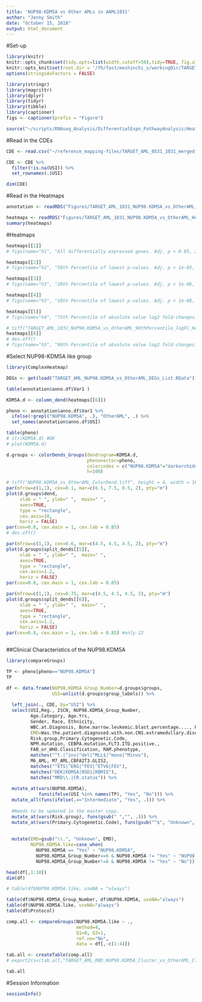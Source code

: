 ```yaml
---
title: 'NUP98-KDM5A vs Other AMLs in AAML1031'
author: "Jenny Smith"
date: "October 15, 2018"
output: html_document
---
```


#Set-up

```r
library(knitr)
knitr::opts_chunk$set(tidy.opts=list(width.cutoff=50),tidy=TRUE, fig.align='center', fig.height=5, fig.width=8,dpi = 600)
knitr::opts_knit$set(root.dir = '/fh/fast/meshinchi_s/workingDir/TARGET/AML_TARGET/RNA/mRNAseq/analysis/2017.07.13_NUP98KDM5A_DEGs/')
options(stringsAsFactors = FALSE)
```

```r
library(stringr)
library(magrittr)
library(dplyr)
library(tidyr)
library(tibble)
library(captioner)
figs <- captioner(prefix = "Figure")
```

```r
source("~/scripts/RNAseq_Analysis/DifferentialExpn_PathwayAnalysis/Heatmaps_Function.r")
```


#Read in the CDEs

```r
CDE <- read.csv("~/reference_mapping-files/TARGET_AML_0531_1031_merged_CDEs_1.10.19.csv")

CDE <- CDE %>%
  filter(!is.na(USI)) %>%
  set_rownames(.$USI)

dim(CDE)
```


#Read in the Heatmaps

```r
annotation <- readRDS("Figures/TARGET_AML_1031_NUP98.KDM5A_vs_OtherAML_Heatmap_Anno.RDS")
```

```r
heatmaps <- readRDS("Figures/TARGET_AML_1031_NUP98.KDM5A_vs_OtherAML_Heatmaps.RDS")
summary(heatmaps)
```


#Heatmaps

```r
heatmaps[[1]]
# figs(name="h1", "All differentially expressed genes. Adj. p < 0.05, 2,252 genes")
```

```r
heatmaps[[2]]
# figs(name="h2", "50th Percentile of lowest p-values. Adj. p < 1e-03, 1051 genes")
```

```r
heatmaps[[3]]
# figs(name="h3", "20th Percentile of lowest p-values. Adj. p < 1e-06, 387 genes")
```

```r
heatmaps[[4]]
# figs(name="h3", "10th Percentile of lowest p-values. Adj. p < 1e-08, 206 genes")
```

```r
heatmaps[[5]]
# figs(name="h4", "75th Percentile of absolute value log2 fold-changes. abs(FC) >= 2.3, 563 genes")
```

```r
# tiff("TARGET_AML_1031_NUP98.KDM5A_vs_OtherAML_90thPercentile_logFC_Heatmap.tiff", height=5, width=8, units="in", res=600)
heatmaps[[6]]
# dev.off()
# figs(name="h5", "90th Percentile of absolute value log2 fold-changes. abs(FC) >= 3.3, 225 genes")
```



#Select NUP98-KDM5A like group


```r
library(ComplexHeatmap)
```

```r
DEGs <- get(load("TARGET_AML_NUP98.KDM5A_vs_OtherAML_DEGs_List.RData"))

table(annotation$anno.df$Var1 )
```

```r
KDM5A.d <- column_dend(heatmaps[[6]])

pheno <- annotation$anno.df$Var1 %>%
  ifelse(!grepl("NUP98.KDM5A", .), "OtherAML", .) %>%
  set_names(annotation$anno.df$USI)

table(pheno)
# str(KDM5A.d) #OK 
# plot(KDM5A.d)
```

```r
d.groups <- colorDends_Groups(dendrogram=KDM5A.d, 
                              phenovector=pheno,
                              colorcodes = c("NUP98.KDM5A"="darkorchid4", "OtherAML"="lavender"),
                              h=100)
```

```r
# tiff("NUP98.KDM5A_vs_OtherAML_ColorDend.tiff", height = 4, width = 16, units = "in", res=300)
par(mfrow=c(1,1), cex=0.1, mar=c(6.5, 7.5, 8.5, 2), pty="m")
plot(d.groups$dend,
     xlab = " ", ylab=" ",  main=" ",
     axes=TRUE,
     type = "rectangle",
     cex.axis=10,
     horiz = FALSE)
par(cex=0.8, cex.main = 1, cex.lab = 0.85)
# dev.off()
```


```r
par(mfrow=c(1,1), cex=0.6, mar=c(4.5, 4.5, 4.5, 2), pty="m")
plot(d.groups$split_dends[[5]],
     xlab = " ", ylab=" ",  main=" ",
     axes=TRUE,
     type = "rectangle",
     cex.axis=1.2,
     horiz = FALSE)
par(cex=0.8, cex.main = 1, cex.lab = 0.85)
```


```r
par(mfrow=c(1,1), cex=0.75, mar=c(4.5, 4.5, 4.5, 2), pty="m")
plot(d.groups$split_dends[[6]],
     xlab = " ", ylab=" ",  main=" ",
     axes=TRUE,
     type = "rectangle",
     cex.axis=1.2,
     horiz = FALSE)
par(cex=0.8, cex.main = 1, cex.lab = 0.85) #only 12 
```


```r

```



##Clinical Characteristics of the NUP98.KDM5A  

```r
library(compareGroups)
```

```r
TP <- pheno[pheno=="NUP98.KDM5A"]
TP
```

```r
df <- data.frame(NUP98.KDM5A_Group_Number=d.groups$groups, 
                 USI=unlist(d.groups$group_labels)) %>%
  
  left_join(., CDE, by="USI") %>%
  select(USI,Reg., ISCN, NUP98.KDM5A_Group_Number,
         Age.Category, Age.Yrs,
         Gender, Race, Ethnicity, 
         WBC.at.Diagnosis, Bone.marrow.leukemic.blast.percentage...., Peripheral.blasts....,
         EMD=Was.the.patient.diagnosed.with.non.CNS.extramedullary.disease.,CNS=CNS.disease.at.on.study,
         Risk.group,Primary.Cytogenetic.Code,
         NPM.mutation, CEBPA.mutation,FLT3.ITD.positive.,
         FAB_or_WHO.Classification, RAM.phenotype,
         matches("^t.|^inv|^del|^MLL$|^mono|^Minus"), 
         M6_AML, M7_AML,CBFA2T3.GLIS2,
         matches("^ETS|^ERG|^FEV|^ETV6|FEV"),
         matches("DEK|KDM5A|NSD1|RBM15"), 
         matches("MRD\\.|CR.status")) %>%
  
  mutate_at(vars(NUP98.KDM5A),
            funs(ifelse(USI %in% names(TP), "Yes", "No"))) %>%
  mutate_all(funs(ifelse(.=="Intermediate", "Yes", .))) %>%
  
  #Needs to be updated in the master copy. 
  mutate_at(vars(Risk.group), funs(gsub(" ","", .))) %>%
  mutate_at(vars(Primary.Cytogenetic.Code), funs(gsub("^$", "Unknown", .))) %>%
  
  
  mutate(EMD=gsub("\\.", "Unknown", EMD), 
         NUP98.KDM5A.like=case_when(
           NUP98.KDM5A == "Yes" ~ "NUP98.KDM5A",
           NUP98.KDM5A_Group_Number==6 & NUP98.KDM5A != "Yes" ~ "NUP98.KDM5A-like",
           NUP98.KDM5A_Group_Number!=6 & NUP98.KDM5A != "Yes" ~ "No")) 

head(df[,1:10])
dim(df)

# table(df$NUP98.KDM5A.like, useNA = "always")
```

```r
table(df$NUP98.KDM5A_Group_Number, df$NUP98.KDM5A, useNA="always")
table(df$NUP98.KDM5A.like, useNA="always")
table(df$Protocol)
```

```r
comp.all <- compareGroups(NUP98.KDM5A.like ~ ., 
                          method=4, 
                          Q1=0, Q3=1, 
                          ref.no="No",
                          data = df[,-c(1:4)])

```

```r
tab.all <- createTable(comp.all)
# export2csv(tab.all,"TARGET_AML_RBD_NUP98.KDM5A_Cluster_vs_OtherAML_ClinChars_Table.csv")

tab.all
```







#Session Information 

```r
sessionInfo()
```

